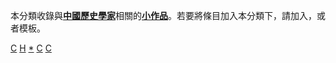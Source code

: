 {{Catnav|頁面分類|人物|人物小作品|各職業人物小作品|}}
{{Catnav|頁面分類|人物|各職業人物|歷史學家|}}
{{Catnav|頁面分類|人物|各職業人物|各職業人物小作品|歷史學家}}
{{Catnav|頁面分類|人文學科|歷史|歷史小作品|歷史學家}}
{{hiddencat}}
本分類收錄與'''[[中國|中國]][[:Category:中國歷史學家|歷史學家]]'''相關的'''[[Wikipedia:小作品|小作品]]'''。若要將條目加入本分類下，請加入'''{{tl|China-historian-stub}}'''，或者'''{{tl|中國歷史學家小作品}}'''模板。

[[category:歷史學家小作品|C]]
[[category:中國學者小作品|H]]
[[category:中國歷史學家|*]]
[[category:小作品類别|C]]
[[category:各職業人物小作品|C]]